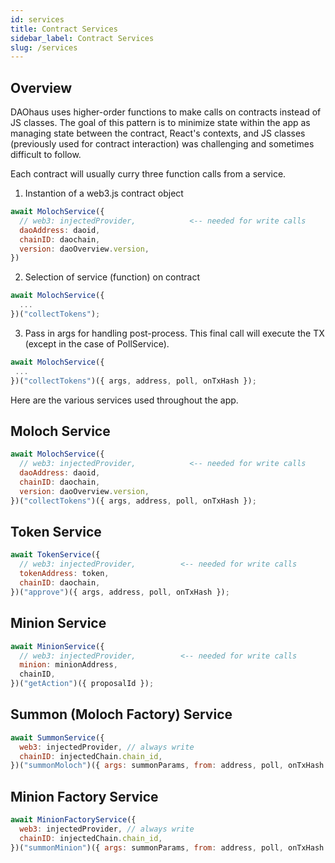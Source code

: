 ```yaml
---
id: services
title: Contract Services
sidebar_label: Contract Services
slug: /services
---
```


## Overview

DAOhaus uses higher-order functions to make calls on contracts instead of JS classes. The goal of this pattern is to minimize state within the app as managing state between the contract, React's contexts, and JS classes (previously used for contract interaction) was challenging and sometimes difficult to follow. 

Each contract will usually curry three function calls from a service.  

1. Instantion of a web3.js contract object
```js
await MolochService({
  // web3: injectedProvider,            <-- needed for write calls
  daoAddress: daoid,
  chainID: daochain,
  version: daoOverview.version,
}) 
```
2. Selection of service (function) on contract

```js
await MolochService({
  ...
})("collectTokens");
```
3. Pass in args for handling post-process. This final call will execute the TX (except in the case of PollService). 

```js
await MolochService({
 ...
})("collectTokens")({ args, address, poll, onTxHash });
```

Here are the various services used throughout the app. 

## Moloch Service

```js
await MolochService({
  // web3: injectedProvider,            <-- needed for write calls
  daoAddress: daoid,
  chainID: daochain,
  version: daoOverview.version,
})("collectTokens")({ args, address, poll, onTxHash });
```

## Token Service

```js
await TokenService({
  // web3: injectedProvider,          <-- needed for write calls
  tokenAddress: token,
  chainID: daochain,
})("approve")({ args, address, poll, onTxHash });
```

## Minion Service

```js
await MinionService({
  // web3: injectedProvider,          <-- needed for write calls
  minion: minionAddress,
  chainID,
})("getAction")({ proposalId });
```

## Summon (Moloch Factory) Service

```js
await SummonService({
  web3: injectedProvider, // always write
  chainID: injectedChain.chain_id,
})("summonMoloch")({ args: summonParams, from: address, poll, onTxHash });
```

## Minion Factory Service

```js
await MinionFactoryService({
  web3: injectedProvider, // always write
  chainID: injectedChain.chain_id,
})("summonMinion")({ args: summonParams, from: address, poll, onTxHash });
```
